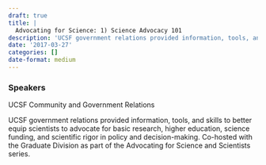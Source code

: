 ```yaml
---
draft: true 
title: |
  Advocating for Science: 1) Science Advocacy 101
description: 'UCSF government relations provided information, tools, and skills to better equip scientists to advocate for basic research, higher education, science funding, and scientific rigor in policy and decision-making.'
date: '2017-03-27'
categories: []
date-format: medium 
---
```



### Speakers  
UCSF Community and Government Relations

UCSF government relations provided information, tools, and skills to better equip scientists to advocate for basic research, higher education, science funding, and scientific rigor in policy and decision-making. Co-hosted with the Graduate Division as part of the Advocating for Science and Scientists series.


